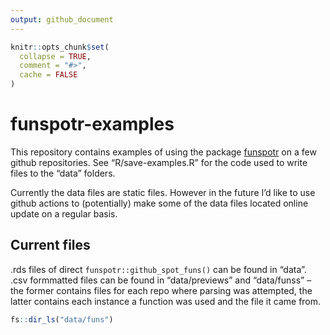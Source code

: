 ```yaml
---
output: github_document
---
```


<!-- README.md is generated from README.Rmd. Please edit that file -->

```r
knitr::opts_chunk$set(
  collapse = TRUE,
  comment = "#>",
  cache = FALSE
)
```

# funspotr-examples

This repository contains examples of using the package [funspotr](https://github.com/brshallo/funspotr) on a few github repositories. See "R/save-examples.R" for the code used to write files to the "data" folders.

Currently the data files are static files. However in the future I'd like to use github actions to (potentially) make some of the data files located online update on a regular basis.

## Current files

.rds files of direct `funspotr::github_spot_funs()` can be found in "data". .csv formmatted files can be found in "data/previews" and "data/funss" -- the former contains files for each repo where parsing was attempted, the latter contains each instance a function was used and the file it came from.

```r
fs::dir_ls("data/funs")
```

